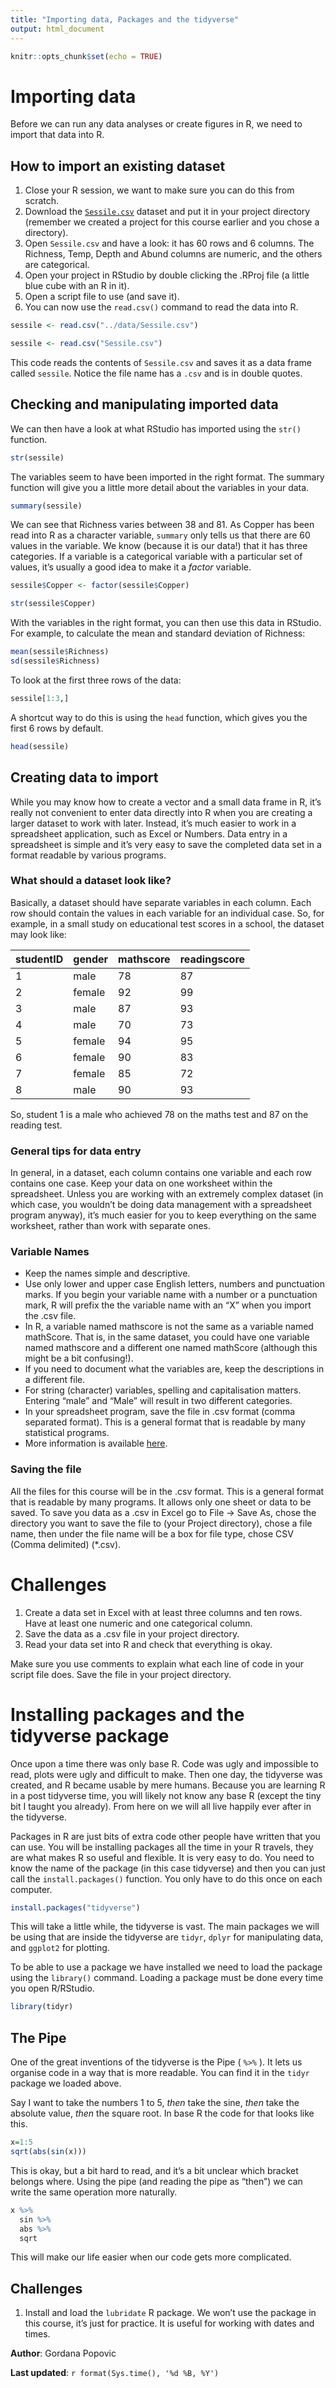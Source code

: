 ```yaml
---
title: "Importing data, Packages and the tidyverse"
output: html_document
---
```


```r
knitr::opts_chunk$set(echo = TRUE)
```

# Importing data

Before we can run any data analyses or create figures in R, we need to import that data into R. 

## How to import an existing dataset
1. Close your R session, we want to make sure you can do this from scratch.
2. Download the [`Sessile.csv`](https://www.dropbox.com/sh/5biuat3iusltvwe/AAAQ0HTe3OlKl3DiPbvdlRJma?dl=0) dataset and put it in your project directory (remember we created a project for this course earlier and you chose a directory). 
3. Open `Sessile.csv` and have a look: it has 60 rows and 6 columns. The Richness, Temp, Depth and Abund columns are numeric, and the others are categorical. 
4. Open your project in RStudio by double clicking the .RProj file (a little blue cube with an R in it).
5. Open a script file to use (and save it).
6. You can now use the `read.csv()` command to read the data into R.

```r
sessile <- read.csv("../data/Sessile.csv")
```

```r
sessile <- read.csv("Sessile.csv")
```

This code reads the contents of `Sessile.csv` and saves it as a data frame called `sessile`. Notice the file name has a `.csv` and is in double quotes. 

## Checking and manipulating imported data

We can then have a look at what RStudio has imported using the `str()` function.

```r
str(sessile)
```

The variables seem to have been imported in the right format. The summary function will give you a little more detail about the variables in your data. 

```r
summary(sessile)
```

We can see that Richness varies between 38 and 81. As Copper has been read into R as a character variable, `summary` only tells us that there are 60 values in the variable.  We know (because it is our data!) that it has three categories. If a variable is a categorical variable with a particular set of values, it's usually a good idea to make it a *factor* variable. 

```r

sessile$Copper <- factor(sessile$Copper)

str(sessile$Copper)

```


With the variables in the right format, you can then use this data in RStudio. For example, to calculate the mean and standard deviation of Richness:

```r
mean(sessile$Richness)
sd(sessile$Richness)
```

To look at the first three rows of the data:

```r
sessile[1:3,]
```

A shortcut way to do this is using the `head` function, which gives you the first 6 rows by default.

```r
head(sessile)
```

## Creating data to import

While you may know how to create a vector and a small data frame in R, it's really not convenient to enter data directly into R when you are creating a larger dataset to work with later.  Instead, it's much easier to work in a spreadsheet application, such as Excel or Numbers.  Data entry in a spreadsheet is simple and it's very easy to save the completed data set in a format readable by various programs.  

### What should a dataset look like?
Basically, a dataset should have separate variables in each column. Each row should contain the values in each variable for an individual case. So, for example, in a small study on educational test scores in a school, the dataset may look like: 

| studentID | gender | mathscore | readingscore |
|-----------|--------|-----------|--------------|
| 1         | male   | 78        | 87           |
| 2         | female | 92        | 99           |
| 3         | male   | 87        | 93           |
| 4         | male   | 70        | 73           |
| 5         | female | 94        | 95           |
| 6         | female | 90        | 83           |
| 7         | female | 85        | 72           |
| 8         | male   | 90        | 93           |


So, student 1 is a male who achieved 78 on the maths test and 87 on the reading test.

### General tips for data entry
In general, in a dataset, each column contains one variable and each row contains one case.
Keep your data on one worksheet within the spreadsheet. Unless you are working with an extremely complex dataset (in which case, you wouldn't be doing data management with a spreadsheet program anyway), it's much easier for you to keep everything on the same worksheet, rather than work with separate ones.

### Variable Names

- Keep the names simple and descriptive.  
- Use only lower and upper case English letters, numbers and punctuation marks.  If you begin your variable name with a number or a punctuation mark, R will prefix the the variable name with an "X" when you import the .csv file.
- In R, a variable named mathscore is not the same as a variable named mathScore. That is, in the same dataset, you could have one variable named mathscore and a different one named mathScore (although this might be a bit confusing!).
- If you need to document what the variables are, keep the descriptions in a different file.
- For string (character) variables, spelling and capitalisation matters. Entering "male" and "Male" will result in two different categories.
- In your spreadsheet program, save the file in .csv format (comma separated format).  This is a general format that is readable by many statistical programs.  
- More information is available [here](https://cran.r-project.org/web/packages/tidyr/vignettes/tidy-data.html).  

### Saving the file
All the files for this course will be in the .csv format. This is a general format that is readable by many programs. It allows only one sheet or data to be saved. To save you data as a .csv in Excel go to File -> Save As, chose the directory you want to save the file to (your Project directory), chose a file name, then under the file name will be a box for file type, chose CSV (Comma delimited) (*.csv).

# Challenges
1. Create a data set in Excel with at least three columns and ten rows. Have at least one numeric and one categorical column. 
2. Save the data as a .csv file in your project directory.
3. Read your data set into R and check that everything is okay.

Make sure you use comments to explain what each line of code in your script file does. Save the file in your project directory. 



# Installing packages and the tidyverse package

Once upon a time there was only base R. Code was ugly and impossible to read, plots were ugly and difficult to make. Then one day, the tidyverse was created, and R became usable by mere humans. Because you are learning R in a post tidyverse time, you will likely not know any base R (except the tiny bit I taught you already). From here on we will all live happily ever after in the tidyverse.

Packages in R are just bits of extra code other people have written that you can use. You will be installing packages all the time in your R travels, they are what makes R so useful and flexible. It is very easy to do. You need to know the name of the package (in this case tidyverse) and then you can just call the `install.packages()` function. You only have to do this once on each computer.

```r
install.packages("tidyverse")
```

This will take a little while, the tidyverse is vast. The main packages we will be using that are inside the tidyverse are `tidyr`, `dplyr` for manipulating data, and `ggplot2` for plotting.

To be able to use a package we have installed we need to load the package using the `library()` command. Loading a package must be done every time you open R/RStudio.
```r
library(tidyr)
```

## The Pipe

One of the great inventions of the tidyverse is the Pipe ( `%>%` ). It lets us organise code in a way that is more readable. You can find it in the `tidyr` package we loaded above.

Say I want to take the numbers 1 to 5, *then* take the sine, *then* take the absolute value, *then* the square root. In base R the code for that looks like this. 

```r
x=1:5
sqrt(abs(sin(x)))
```

This is okay, but a bit hard to read, and it's a bit unclear which bracket belongs where. Using the pipe (and reading the pipe as "then") we can write the same operation more naturally.

```r
x %>% 
  sin %>% 
  abs %>% 
  sqrt
```

This will make our life easier when our code gets more complicated. 

## Challenges


1. Install and load the `lubridate` R package. We won't use the package in this course, it's just for practice. It is useful for working with dates and times.


**Author**: Gordana Popovic

**Last updated**: `r format(Sys.time(), '%d %B, %Y')`

